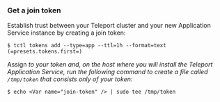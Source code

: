 ### Get a join token

Establish trust between your Teleport cluster and your new Application Service
instance by creating a join token:

```code
$ tctl tokens add --type=app --ttl=1h --format=text
(=presets.tokens.first=)
```

Assign <Var name="join-token" /> to your token and, on the host where you will
install the Teleport Application Service, run the following command to create a
file called `/tmp/token` that consists only of your token:

```code
$ echo <Var name="join-token" /> | sudo tee /tmp/token
```
